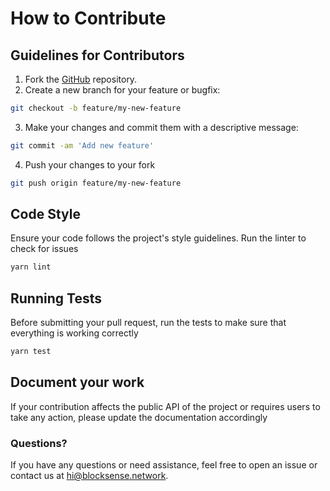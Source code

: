 # How to Contribute

## Guidelines for Contributors

1. Fork the [GitHub](/coming-soon) repository.
2. Create a new branch for your feature or bugfix:

```bash copy
git checkout -b feature/my-new-feature
```
3. Make your changes and commit them with a descriptive message:

```bash copy
git commit -am 'Add new feature'
```
4. Push your changes to your fork

```bash copy
git push origin feature/my-new-feature
```

## Code Style

Ensure your code follows the project's style guidelines. Run the linter to check for issues

```bash copy
yarn lint
```

## Running Tests

Before submitting your pull request, run the tests to make sure that everything is working correctly

```bash copy
yarn test
```
## Document your work
If your contribution affects the public API of the project or requires users to take any action, please update the documentation accordingly

### Questions?
If you have any questions or need assistance, feel free to open an issue or contact us at hi@blocksense.network.
